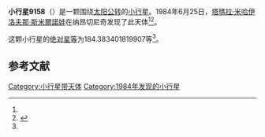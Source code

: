 {{Infobox planet
| bgcolour = #FFFFC0
| name = 9158 Plate
| symbol = 
| image = 
| caption = 
| discovery = yes
| discovery_ref = 
| discoverer = [[塔瑪拉·米哈伊洛夫那·斯米爾諾娃|塔瑪拉·米哈伊洛夫那·斯米爾諾娃]]
| discovery_site = [[纳昂切尼奇|纳昂切尼奇]] 
| discovered = 1984年6月25日
| designations = yes
| mp_name = 
| named_after = 
| alt_names = 1984 MR/ 1981 SF7 / 1991 NN
| mp_category = [[主带小行星|主带小行星]]
| orbit_ref = <ref name="a">[http://ssd.jpl.nasa.gov/sbdb.cgi?sstr=9158 9158 Plate] {{Wayback|url=http://ssd.jpl.nasa.gov/sbdb.cgi?sstr=9158 |date=20201124034609 }}，小行星數據庫瀏覽器（JPL Small-Body Database Browser）－[[美国国家航空航天局|美国国家航空航天局]]喷气推进实验室</ref>
| epoch = 2456400.5 (2013年4月18日更新)
| aphelion = {{convert|2.644763353923603|AU|km|3|abbr=on|lk=out}}
| perihelion = {{convert|1.954749915230418|AU|km|3|abbr=on}}
| semimajor = {{convert|2.29975663457701|AU|km|3|abbr=on}}
| eccentricity = 0.150018795
| period = 1273.858671 [[日|日]]<br />3.49[[儒略年|儒略年]]
| avg_speed = 
| inclination = 7.68902385315137
| asc_node = 147.8829357396617
| mean_anomaly = 
| arg_peri = 184.383401819907
| satellites = 
| physical_characteristics = yes
| dimensions = 
| mass = 
| density = 
| surface_grav = 
| escape_velocity = 
| sidereal_day = 
| axial_tilt = 
| pole_ecliptic_lat = 
| pole_ecliptic_lon = 
| albedo = 
| temperatures= 
| temp_name1 = 
| mean_temp_1 = 
| max_temp_1 = 
| temp_name2 = 
| max_temp_2 = 
| spectral_type = 
| abs_magnitude = 184.383401819907
}}

'''小行星9158'''（{{lang-en|9158 Plate}}）是一颗围绕[[太阳|太阳]][[公转|公转]]的[[小行星|小行星]]。1984年6月25日，[[塔瑪拉·米哈伊洛夫那·斯米爾諾娃|塔瑪拉·米哈伊洛夫那·斯米爾諾娃]]在纳昂切尼奇发现了此天体<ref name="a" /><ref>{{cite news|title=小行星列表|url=http://cfa-www.harvard.edu/iau/lists/NumberedMPs.txt|accessdate=2013-07-08|newspaper=哈佛大学|archive-date=2008-05-17|archive-url=https://web.archive.org/web/20080517010638/http://cfa-www.harvard.edu/iau/lists/NumberedMPs.txt|dead-url=no}}</ref>。

这颗小行星的[[绝对星等|绝对星等]]为184.383401819907等<ref name="a" />。

==参考文献==
{{reflist}}
{{Minor Planet Number|[[小行星9157|小行星9157]]|[[小行星9159|小行星9159]]}}

{{小天体}}

[[Category:小行星带天体|Category:小行星带天体]]
[[Category:1984年发现的小行星|Category:1984年发现的小行星]]

{{asteroid-stub}}